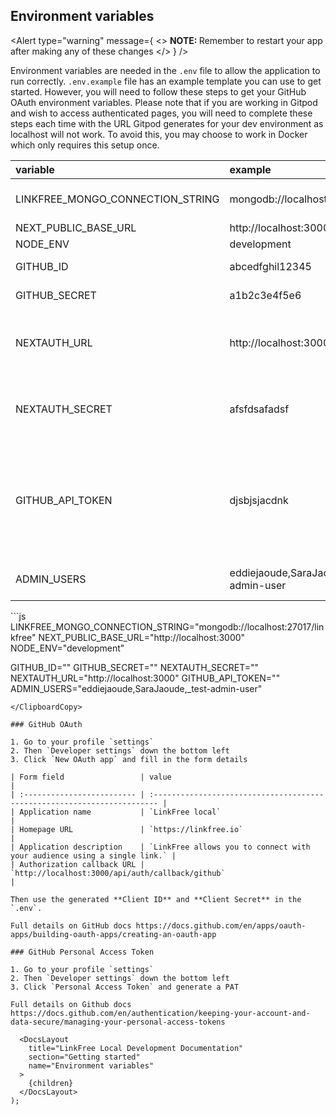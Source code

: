 
## Environment variables

<Alert
  type="warning"
  message={
    <>
      <strong>NOTE: </strong>
      Remember to restart your app after making any of these changes
    </>
  }
/>

Environment variables are needed in the `.env` file to allow the application to run correctly. `.env.example` file has an example template you can use to get started. However, you will need to follow these steps to get your GitHub OAuth environment variables. Please note that if you are working in Gitpod and wish to access authenticated pages, you will need to complete these steps each time with the URL Gitpod generates for your dev environment as localhost will not work. To avoid this, you may choose to work in Docker which only requires this setup once.

| variable                         | example                                  | required | description                                                                                                 |
| :------------------------------- | :--------------------------------------- | :------- | :---------------------------------------------------------------------------------------------------------- |
| LINKFREE_MONGO_CONNECTION_STRING | mongodb://localhost:27017/linkfree       | true     | Database connection string                                                                                  |
| NEXT_PUBLIC_BASE_URL             | http://localhost:3000                    | true     | Hosting url                                                                                                 |
| NODE_ENV                         | development                              | true     | -                                                                                                           |
| GITHUB_ID                        | abcedfghil12345                          | true     | GitHub OAuth ID                                                                                             |
| GITHUB_SECRET                    | a1b2c3e4f5e6                             | true     | GitHub OAuth Secret                                                                                         |
| NEXTAUTH_URL                     | http://localhost:3000                    | true     | The url you visit for the app, localhost:3000 or Gitpod url                                                 |
| NEXTAUTH_SECRET                  | afsfdsafadsf                             | true     | Next Auth Secret, this can be any random characters                                                         |
| GITHUB_API_TOKEN                 | djsbjsjacdnk                             | false    | Github Personal Access Token to increase the read rate limit on GitHub's API (requires minimal permissions) |
| ADMIN_USERS                      | eddiejaoude,SaraJaoude,\_test-admin-user | false    | Which users can access the admin section                                                                    |

<ClipboardCopy>
```js
LINKFREE_MONGO_CONNECTION_STRING="mongodb://localhost:27017/linkfree"
NEXT_PUBLIC_BASE_URL="http://localhost:3000"
NODE_ENV="development"

GITHUB_ID=""
GITHUB_SECRET=""
NEXTAUTH_SECRET=""
NEXTAUTH_URL="http://localhost:3000"
GITHUB_API_TOKEN=""
ADMIN_USERS="eddiejaoude,SaraJaoude,\_test-admin-user"

```
</ClipboardCopy>

### GitHub OAuth

1. Go to your profile `settings`
2. Then `Developer settings` down the bottom left
3. Click `New OAuth app` and fill in the form details

| Form field                 | value                                                                    |
| :------------------------- | :----------------------------------------------------------------------- |
| Application name           | `LinkFree local`                                                         |
| Homepage URL               | `https://linkfree.io`                                                    |
| Application description    | `LinkFree allows you to connect with your audience using a single link.` |
| Authorization callback URL | `http://localhost:3000/api/auth/callback/github`                         |

Then use the generated **Client ID** and **Client Secret** in the `.env`.

Full details on GitHub docs https://docs.github.com/en/apps/oauth-apps/building-oauth-apps/creating-an-oauth-app

### GitHub Personal Access Token

1. Go to your profile `settings`
2. Then `Developer settings` down the bottom left
3. Click `Personal Access Token` and generate a PAT

Full details on Github docs https://docs.github.com/en/authentication/keeping-your-account-and-data-secure/managing-your-personal-access-tokens

  <DocsLayout
    title="LinkFree Local Development Documentation"
    section="Getting started"
    name="Environment variables"
  >
    {children}
  </DocsLayout>
);

